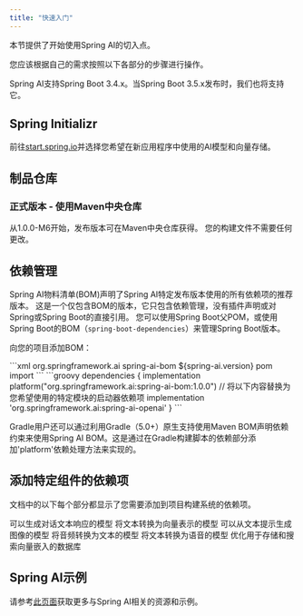 ```yaml
---
title: "快速入门"
---
```


本节提供了开始使用Spring AI的切入点。

您应该根据自己的需求按照以下各部分的步骤进行操作。

<Note>Spring AI支持Spring Boot 3.4.x。当Spring Boot 3.5.x发布时，我们也将支持它。</Note>

## Spring Initializr

前往[start.spring.io](https://start.spring.io/)并选择您希望在新应用程序中使用的AI模型和向量存储。

## 制品仓库

### 正式版本 - 使用Maven中央仓库

从1.0.0-M6开始，发布版本可在Maven中央仓库获得。
您的构建文件不需要任何更改。

## 依赖管理

Spring AI物料清单(BOM)声明了Spring AI特定发布版本使用的所有依赖项的推荐版本。
这是一个仅包含BOM的版本，它只包含依赖管理，没有插件声明或对Spring或Spring Boot的直接引用。
您可以使用Spring Boot父POM，或使用Spring Boot的BOM（`spring-boot-dependencies`）来管理Spring Boot版本。

向您的项目添加BOM：

<Tabs>
  <Tab title="Maven">
```xml
<dependencyManagement>
    <dependencies>
      <dependency>
        <groupId>org.springframework.ai</groupId>
        <artifactId>spring-ai-bom</artifactId>
        <version>${spring-ai.version}</version>
        <type>pom</type>
        <scope>import</scope>
      </dependency>
    </dependencies>
  </dependencyManagement>
```
  </Tab>
  <Tab title="Gradle">
```groovy
dependencies {
  implementation platform("org.springframework.ai:spring-ai-bom:1.0.0")
  // 将以下内容替换为您希望使用的特定模块的启动器依赖项
  implementation 'org.springframework.ai:spring-ai-openai'
}
```

Gradle用户还可以通过利用Gradle（5.0+）原生支持使用Maven BOM声明依赖约束来使用Spring AI BOM。这是通过在Gradle构建脚本的依赖部分添加'platform'依赖处理方法来实现的。
  </Tab>
</Tabs>

## 添加特定组件的依赖项

文档中的以下每个部分都显示了您需要添加到项目构建系统的依赖项。

<CardGroup cols={2}>
  <Card title="聊天模型" icon="comments" href="/spring4ai/api/chatmodel">
    可以生成对话文本响应的模型
  </Card>
  <Card title="嵌入模型" icon="vector-square" href="/spring4ai/api/embeddings">
    将文本转换为向量表示的模型
  </Card>
  <Card title="图像生成模型" icon="image" href="/spring4ai/api/imageclient">
    可以从文本提示生成图像的模型
  </Card>
  <Card title="转录模型" icon="microphone" href="/spring4ai/api/audio/transcriptions">
    将音频转换为文本的模型
  </Card>
  <Card title="文本转语音模型" icon="volume-high" href="/spring4ai/api/audio/speech">
    将文本转换为语音的模型
  </Card>
  <Card title="向量数据库" icon="database" href="/spring4ai/api/vectordbs/index">
    优化用于存储和搜索向量嵌入的数据库
  </Card>
</CardGroup>

## Spring AI示例

请参考[此页面](https://github.com/danvega/awesome-spring-ai)获取更多与Spring AI相关的资源和示例。 